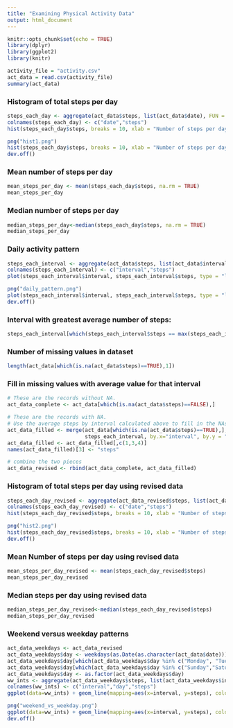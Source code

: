 ---
title: "Examining Physical Activity Data"
output: html_document
---

```{r setup, include=FALSE}
knitr::opts_chunk$set(echo = TRUE)
library(dplyr)
library(ggplot2)
library(knitr)
```

```{r, results = 'markup'} 
activity_file = "activity.csv"
act_data = read.csv(activity_file)
summary(act_data)
```

### Histogram of total steps per day
```{r, results = 'markup'}
steps_each_day <- aggregate(act_data$steps, list(act_data$date), FUN = sum)
colnames(steps_each_day) <- c("date","steps")
hist(steps_each_day$steps, breaks = 10, xlab = "Number of steps per day", main="Histogram of steps per day")
```
```{r, echo=FALSE, results='markup'}
png("hist1.png")
hist(steps_each_day$steps, breaks = 10, xlab = "Number of steps per day", main="Histogram of steps per day")
dev.off()
```
### Mean number of steps per day
```{r, results = 'markup'}
mean_steps_per_day <- mean(steps_each_day$steps, na.rm = TRUE)
mean_steps_per_day
```
### Median number of steps per day
```{r, results = 'markup'}
median_steps_per_day<-median(steps_each_day$steps, na.rm = TRUE)
median_steps_per_day
```
### Daily activity pattern
```{r, results = 'markup'}
steps_each_interval <- aggregate(act_data$steps, list(act_data$interval), FUN = mean, na.rm = TRUE)
colnames(steps_each_interval) <- c("interval","steps")
plot(steps_each_interval$interval, steps_each_interval$steps, type = "l", xlab = "Interval", ylab = "Average Number of Steps", col = "blue")
```
```{r, echo=FALSE, results='markup'}
png("daily_pattern.png")
plot(steps_each_interval$interval, steps_each_interval$steps, type = "l", xlab = "Interval", ylab = "Average Number of Steps", col = "blue")
dev.off()
```
### Interval with greatest average number of steps:
```{r, results = 'markup'}
steps_each_interval[which(steps_each_interval$steps == max(steps_each_interval$steps)),1]
```
### Number of missing values in dataset
```{r, results = 'markup'}
length(act_data[which(is.na(act_data$steps)==TRUE),1])
```
### Fill in missing values with average value for that interval
```{r, results = 'markup'}
# These are the records without NA.
act_data_complete <- act_data[which(is.na(act_data$steps)==FALSE),]

# These are the records with NA.
# Use the average steps by interval calculated above to fill in the NAs.
act_data_filled <- merge(act_data[which(is.na(act_data$steps)==TRUE),], 
                         steps_each_interval, by.x="interval", by.y = "interval", all=TRUE)
act_data_filled <- act_data_filled[,c(1,3,4)]
names(act_data_filled)[3] <- "steps"

# combine the two pieces
act_data_revised <- rbind(act_data_complete, act_data_filled)

```
### Histogram of total steps per day using revised data
```{r, results = 'markup'}
steps_each_day_revised <- aggregate(act_data_revised$steps, list(act_data$date), FUN = sum)
colnames(steps_each_day_revised) <- c("date","steps")
hist(steps_each_day_revised$steps, breaks = 10, xlab = "Number of steps each day", main = "Histogram of steps per day")
```
```{r, echo=FALSE, results='markup'}
png("hist2.png")
hist(steps_each_day_revised$steps, breaks = 10, xlab = "Number of steps each day", main = "Histogram of steps per day")
dev.off()
```
### Mean Number of steps per day using revised data
```{r, results = 'markup'}
mean_steps_per_day_revised <- mean(steps_each_day_revised$steps)
mean_steps_per_day_revised
```
### Median steps per day using revised data
```{r, results = 'markup'}
median_steps_per_day_revised<-median(steps_each_day_revised$steps)
median_steps_per_day_revised
```
### Weekend versus weekday patterns
```{r, results = 'markup'}
act_data_weekdays <- act_data_revised
act_data_weekdays$day <- weekdays(as.Date(as.character(act_data$date)))
act_data_weekdays$day[which(act_data_weekdays$day %in% c("Monday", "Tuesday", "Wednesday","Thursday","Friday"))] <- "Weekday"
act_data_weekdays$day[which(act_data_weekdays$day %in% c("Sunday","Saturday"))] <- "Weekend"
act_data_weekdays$day <- as.factor(act_data_weekdays$day)
ww_ints <- aggregate(act_data_weekdays$steps, list(act_data_weekdays$interval, act_data_weekdays$day), FUN = mean, na.rm = TRUE)
colnames(ww_ints) <- c("interval","day","steps")
ggplot(data=ww_ints) + geom_line(mapping=aes(x=interval, y=steps), color="blue") + facet_wrap(~day, ncol=1, nrow=2)
```
```{r, results = 'hide'}
png("weekend_vs_weekday.png")
ggplot(data=ww_ints) + geom_line(mapping=aes(x=interval, y=steps), color="blue") + facet_wrap(~day, ncol=1, nrow=2)
dev.off()
```
